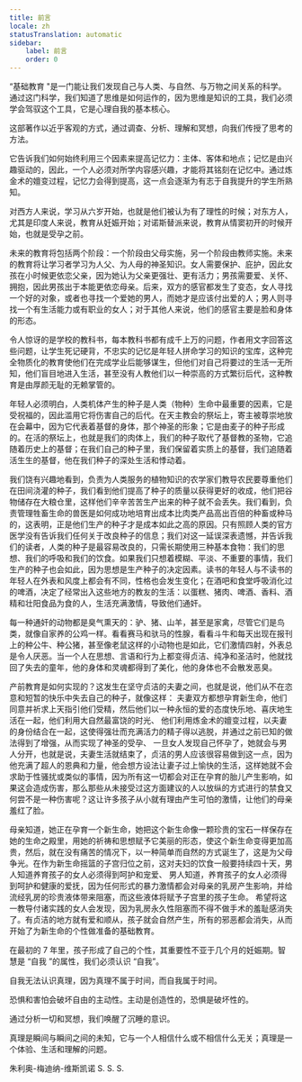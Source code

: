 ```yaml
---
title: 前言
locale: zh
statusTranslation: automatic
sidebar:
    label: 前言
    order: 0
---
```

“基础教育 "是一门能让我们发现自己与人类、与自然、与万物之间关系的科学。通过这门科学，我们知道了思维是如何运作的，因为思维是知识的工具，我们必须学会驾驭这个工具，它是心理自我的基本核心。

这部著作以近乎客观的方式，通过调查、分析、理解和冥想，向我们传授了思考的方法。

它告诉我们如何始终利用三个因素来提高记忆力：主体、客体和地点；记忆是由兴趣驱动的，因此，一个人必须对所学内容感兴趣，才能将其铭刻在记忆中。通过炼金术的嬗变过程，记忆力会得到提高，这一点会逐渐为有志于自我提升的学生所熟知。

对西方人来说，学习从六岁开始，也就是他们被认为有了理性的时候；对东方人，尤其是印度人来说，教育从妊娠开始；对诺斯替派来说，教育从情窦初开的时候开始，也就是受孕之前。

未来的教育将包括两个阶段：一个阶段由父母实施，另一个阶段由教师实施。未来的教育将让学习者学习为人父、为人母的神圣知识。女人需要保护、庇护，因此女孩在小时候更依恋父亲，因为她认为父亲更强壮、更有活力；男孩需要爱、关怀、拥抱，因此男孩出于本能更依恋母亲。后来，双方的感官都发生了变态，女人寻找一个好的对象，或者也寻找一个爱她的男人，而她才是应该付出爱的人；男人则寻找一个有生活能力或有职业的女人；对于其他人来说，他们的感官主要是脸和身体的形态。

令人惊讶的是学校的教科书，每本教科书都有成千上万的问题，作者用文字回答这些问题，让学生死记硬背，不忠实的记忆是年轻人拼命学习的知识的宝库，这种完全物质化的教育使他们在完成学业后能够谋生，但他们对自己将要过的生活一无所知，他们盲目地进入生活，甚至没有人教他们以一种崇高的方式繁衍后代，这种教育是由厚颜无耻的无赖掌管的。

年轻人必须明白，人类机体产生的种子是人类（物种）生命中最重要的因素，它是受祝福的，因此滥用它将伤害自己的后代。在天主教会的祭坛上，寄主被尊崇地放在会幕中，因为它代表着基督的身体，那个神圣的形象；它是由麦子的种子形成的。在活的祭坛上，也就是我们的肉体上，我们的种子取代了基督教的圣物，它追随着历史上的基督；在我们自己的种子里，我们保留着实质上的基督，我们追随着活生生的基督，他在我们种子的深处生活和悸动着。

我们饶有兴趣地看到，负责为人类服务的植物知识的农学家们教导农民要尊重他们在田间浇灌的种子，我们看到他们提高了种子的质量以获得更好的收成，他们把谷物储存在大粮仓里，这样他们辛辛苦苦生产出来的种子就不会丢失。我们看到，负责管理牲畜生命的兽医是如何成功地培育出成本比肉类产品高出百倍的种畜或种马的，这表明，正是他们生产的种子才是成本如此之高的原因。只有照顾人类的官方医学没有告诉我们任何关于改良种子的信息；我们对这一延误深表遗憾，并告诉我们的读者，人类的种子是最容易改良的，只需长期使用三种基本食物：我们的思想、我们的呼吸和我们的饮食。如果我们只想着模糊、平淡、不重要的事情，我们生产的种子也会如此，因为思想是生产种子的决定因素。读书的年轻人与不读书的年轻人在外表和风度上都会有不同，性格也会发生变化；在酒吧和食堂呼吸消化过的啤酒，决定了经常出入这些地方的教友的生活：以蛋糕、猪肉、啤酒、香料、酒精和壮阳食品为食的人，生活充满激情，导致他们通奸。

每一种通奸的动物都是臭气熏天的：驴、猪、山羊，甚至是家禽，尽管它们是鸟类，就像自家养的公鸡一样。看看赛马和驮马的性腺，看看斗牛和每天出现在报刊上的种公牛、种公猪，甚至像老鼠这样的小动物也是如此，它们激情四射，外表总是令人厌恶。当一个人在思想、言语和行为上都变得贞洁、纯净和圣洁时，他就找回了失去的童年，他的身体和灵魂都得到了美化，他的身体也不会散发恶臭。

产前教育是如何实现的？这发生在坚守贞洁的夫妻之间，也就是说，他们从不在恣意和短暂的快乐中失去自己的种子，就像这样： 夫妻双方都想孕育新生命，他们同意并祈求上天指引他们受精，然后他们以一种永恒的爱的态度快乐地、喜庆地生活在一起，他们利用大自然最富饶的时光、 他们利用炼金术的嬗变过程，以夫妻的身份结合在一起，这使得强壮而充满活力的精子得以逃脱，并通过之前已知的做法得到了增强，从而实现了神圣的受孕、 一旦女人发现自己怀孕了，她就会与男人分开，也就是说，夫妻生活就结束了，贞洁的男人应该很容易做到这一点，因为他充满了超人的恩典和力量，他会想方设法让妻子过上愉快的生活，这样她就不会求助于性骚扰或类似的事情，因为所有这一切都会对正在孕育的胎儿产生影响，如果这会造成伤害，那么那些从未接受过这方面建议的人以放纵的方式进行的禁食又何尝不是一种伤害呢？这让许多孩子从小就有理由产生可怕的激情，让他们的母亲羞红了脸。

母亲知道，她正在孕育一个新生命，她把这个新生命像一颗珍贵的宝石一样保存在她的生命之殿里，用她的祈祷和思想赋予它美丽的形态，使这个新生命变得更加高贵，然后，就在没有痛苦的情况下，以一种简单而自然的方式诞生了，这是为父母争光。在作为新生命摇篮的子宫归位之前，这对夫妇的饮食一般要持续四十天，男人知道养育孩子的女人必须得到呵护和宠爱、 男人知道，养育孩子的女人必须得到呵护和健康的爱抚，因为任何形式的暴力激情都会对母亲的乳房产生影响，并给流经乳房的珍贵液体带来阻塞，而这些液体将赋予子宫里的孩子生命。 希望将这一教导付诸实践的女人会发现，因为乳房永久性阻塞而不得不做手术的羞耻感消失了。有贞洁的地方就有爱和顺从，孩子就会自然产生，所有的邪恶都会消失，从而开始了为新生命的个性做准备的基础教育。

在最初的 7 年里，孩子形成了自己的个性，其重要性不亚于几个月的妊娠期。智慧是 “自我 ”的属性，我们必须认识 “自我”。

自我无法认识真理，因为真理不属于时间，而自我属于时间。

恐惧和害怕会破坏自由的主动性。主动是创造性的，恐惧是破坏性的。

通过分析一切和冥想，我们唤醒了沉睡的意识。

真理是瞬间与瞬间之间的未知，它与一个人相信什么或不相信什么无关；真理是一个体验、生活和理解的问题。

朱利奥-梅迪纳-维斯凯诺
S. S. S.
